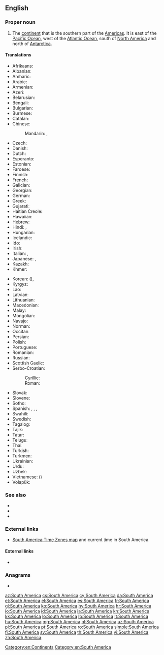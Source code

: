 ==English==

===Proper noun===
{{en-proper noun|head=[[south|South]] [[America]]}}

# The [[continent]] that is the southern part of the [[Americas]]. It is east of the [[Pacific Ocean]], west of the [[Atlantic Ocean]], south of [[North America]] and north of [[Antarctica]].

====Translations====
{{trans-top|continent that is the southern part of the Americas}}
* Afrikaans: {{t|af|Suid-Amerika}}
* Albanian: {{t|sq|Amerika Jugore|f}}
* Amharic: {{t|am|ደቡብ አሜሪካ}}
* Arabic: {{t|ar|أَمْرِيكَا اَلْجَنُوبِيَّة|f}}
* Armenian: {{t|hy|Հարավային Ամերիկա}}
* Azeri: {{t+|az|Cənubi Amerika}}
* Belarusian: {{t|be|Паўднёвая Аме́рыка|f|sc=Cyrl}}
* Bengali: {{t+|bn|দক্ষিণ আমেরিকা|sc=Beng}}
* Bulgarian: {{t|bg|Ю́жна Аме́рика|f|sc=Cyrl}}
* Burmese: {{t|my|တောင်အမေရိက|sc=Mymr}}
* Catalan: {{t|ca|Amèrica del Sud|f}}
* Chinese:
*: Mandarin: {{t+|cmn|南美|tr=Nán Měi|sc=Hani}}, {{t+|cmn|南美洲|tr=Nán Měizhōu|sc=Hani}}
* Czech: {{t+|cs|Jižní Amerika|f}}
* Danish: {{t+|da|Sydamerika}}
* Dutch: {{t+|nl|Zuid-Amerika|n}}
* Esperanto: {{t|eo|Sudameriko}}
* Estonian: {{t|et|Lõuna-Ameerika}}
* Faroese: {{t|fo|Suðuramerika|n}}
* Finnish: {{t+|fi|Etelä-Amerikka}}
* French: {{t+|fr|Amérique du Sud|f}}
* Galician: {{t+|gl|América do Sur}}
* Georgian: {{t|ka|სამხრეთი ამერიკა}}
* German: {{t+|de|Südamerika|n}}
* Greek: {{t+|el|Νότια Αμερική|f}}
* Gujarati: {{t-needed|gu}}
* Haitian Creole: {{t|ht|Amerik disid}}
* Hawaiian: {{t|haw|ʻAmelika Hema}}
* Hebrew: {{t|he|אמריקה הדרומית|sc=Hebr}}
* Hindi: {{t+|hi|दक्षिण अमेरिका|sc=Deva}}, {{t|hi|दक्षिण अमरीका|sc=Deva}}
* Hungarian: {{t+|hu|Dél-Amerika}}
* Icelandic: {{t+|is|Suður-Ameríka|f}}
* Ido: {{t+|io|Sud-Amerika}}
* Irish: {{t|ga|Meiriceá Theas|m}}
* Italian: {{t|it|Sudamerica|f}}, {{t|it|America del sud|f}}
* Japanese: {{t+|ja|南アメリカ|tr=Minami Amerika}}, {{t+|ja|南米|tr=なんべい, Nanbei}}
* Kazakh: {{t|kk|Оңтүстік Америка}}
* Khmer: {{t|km|អាមេរិកខាងត្បូង|tr=aameirik kʰaang tboong|sc=Khmr}}
{{trans-mid}}
* Korean: {{t+|ko|^남미|sc=Kore}} ({{t+|ko|南美|sc=Kore}}), {{t|ko|^남아메리카|sc=Kore}}
* Kyrgyz: {{t+|ky|Түштүк Америка}}
* Lao: {{t+|lo|ອາເມລິກາໃຕ້}}
* Latvian: {{t|lv|Dienvidamerika|f}}
* Lithuanian: {{t+|lt|Pietų Amerika|f}}
* Macedonian: {{t|mk|Јужна Америка|f}}
* Malay: {{t|ms|Amerika Selatan}}
* Mongolian: {{t|mn|Өмнөд Америк}}
* Navajo: {{t|nv|Shádiʼááhjí Kéyah dah siʼánígíí}}
* Norman: {{t|nrf|Améthique du Sud|f}} {{qualifier|Jersey}}
* Occitan: {{t+|oc|America del Sud|f}}
* Persian: {{t|fa|آمریکای جنوبی|tr=âmrikâ-ye janubi}}
* Polish: {{t+|pl|Ameryka Południowa}}
* Portuguese: {{t+|pt|América do Sul|f}}
* Romanian: {{t+|ro|America de Sud|f}}
* Russian: {{t+|ru|Ю́жная Аме́рика|f}}
* Scottish Gaelic: {{t|gd|Aimeireaga-a-Deas|f}}
* Serbo-Croatian:
*: Cyrillic: {{t|sh|Јужна Америка|f|sc=Cyrl}}
*: Roman: {{t+|sh|Južna Amerika|f}}
* Slovak: {{t|sk|Južná Amerika|f}}
* Slovene: {{t|sl|Južna Amerika|f}}
* Sotho: {{t|st|Amerika Borwa}}
* Spanish: {{t+|es|América del Sur|f}}, {{t+|es|Sudamérica|f}}, {{t+|es|Suramérica|f}}, {{t|es|América Meridional|f}}
* Swahili: {{t|sw|Amerika ya Kusini}}
* Swedish: {{t+|sv|Sydamerika|n}}
* Tagalog: {{t|tl|Timog Amerika}}
* Tajik: {{t+|tg|Амрикои Ҷанубӣ|sc=Cyrl}}
* Tatar: {{t|tt|Көньяк Америка}}
* Telugu: {{t+|te|దక్షిణ అమెరికా}}
* Thai: {{t|th|อเมริกาใต้|sc=Thai}}
* Turkish: {{t+|tr|Güney Amerika}}
* Turkmen: {{t|tk|Günorta Amerika}}
* Ukrainian: {{t|uk|Півде́нна Аме́рика|f|sc=Cyrl}}
* Urdu: {{t|ur|جنوبی امریکہ|tr=janūbī amrīkā}}
* Uzbek: {{t+|uz|Janubiy Amerika}}
* Vietnamese: {{t+|vi|Nam Mỹ}} ({{t|vi|南美}})
* Volapük: {{t+|vo|Sulüda-Merop}}
{{trans-bottom}}

===See also===
* {{list:continents/en}}
* {{list:countries of South America/en}}
* {{list:territories of South America/en}}

===External links===
* [http://www.worldtimezone.com/time-south-america24.php South America Time Zones map] and current time in South America.

====External links====
* {{pedialite}}

===Anagrams===
* {{l|en|tauromachies}}

[[Category:en:Continents]]
[[Category:en:South America]]

[[az:South America]]
[[cs:South America]]
[[cy:South America]]
[[da:South America]]
[[et:South America]]
[[el:South America]]
[[es:South America]]
[[fr:South America]]
[[gl:South America]]
[[ko:South America]]
[[hy:South America]]
[[hr:South America]]
[[io:South America]]
[[id:South America]]
[[ia:South America]]
[[kn:South America]]
[[kk:South America]]
[[lo:South America]]
[[lb:South America]]
[[lt:South America]]
[[hu:South America]]
[[mg:South America]]
[[nl:South America]]
[[uz:South America]]
[[pl:South America]]
[[pt:South America]]
[[ro:South America]]
[[simple:South America]]
[[fi:South America]]
[[sv:South America]]
[[th:South America]]
[[vi:South America]]
[[zh:South America]]